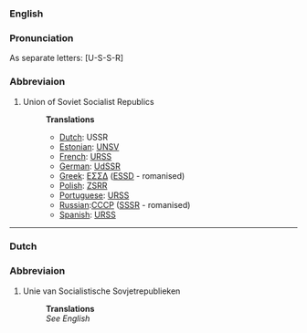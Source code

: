 ===English===
===Pronunciation===
As separate letters: [U-S-S-R]
===Abbreviaion===
#Union of Soviet Socialist Republics
#:'''Translations'''
#:*[[Dutch]]: USSR
#:*[[Estonian]]: [[UNSV]]
#:*[[French]]: [[URSS]]
#:*[[German]]: [[UdSSR]]
#:*[[Greek]]: [[ΕΣΣΔ]] ([[ESSD]] - romanised)
#:*[[Polish]]: [[ZSRR]]
#:*[[Portuguese]]: [[URSS]]
#:*[[Russian]]:[[CCCP]] ([[SSSR]] - romanised)
#:*[[Spanish]]: [[URSS]]

----
===Dutch===
===Abbreviaion===
#Unie van Socialistische Sovjetrepublieken
#:'''Translations'''
#:''See English''